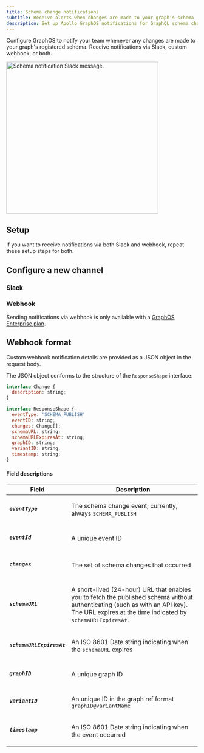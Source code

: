 ```yaml
---
title: Schema change notifications
subtitle: Receive alerts when changes are made to your graph's schema
description: Set up Apollo GraphOS notifications for GraphQL schema changes. Receive real-time alerts whenever your registered schema is modified.
---
```


Configure GraphOS to notify your team whenever any changes are made to your graph's registered schema. Receive notifications via Slack, custom webhook, or both.

<img
  className="screenshot"
  src="../../img/integrations/schema-notification.jpg"
  alt="Schema notification Slack message."
  width="400"
/>

## Setup

<Note>

If you want to receive notifications via both Slack and webhook, repeat these setup steps for both.

</Note>

<CreateNotification notificationType="Schema Change" />

## Configure a new channel

### Slack

<ConfigureSlackNotification />

### Webhook

<EnterpriseFeature>

Sending notifications via webhook is only available with a [GraphOS Enterprise plan](https://www.apollographql.com/pricing#integrations?referrer=docs-content).

</EnterpriseFeature>

<ConfigureWebhookNotification />

## Webhook format

Custom webhook notification details are provided as a JSON object in the request body.

The JSON object conforms to the structure of the `ResponseShape` interface:

```javascript
interface Change {
  description: string;
}

interface ResponseShape {
  eventType: 'SCHEMA_PUBLISH'
  eventID: string;
  changes: Change[];
  schemaURL: string;
  schemaURLExpiresAt: string;
  graphID: string;
  variantID: string;
  timestamp: string;
}
```

#### Field descriptions

<table className="field-table">
<thead>
<tr>
<th style={{ minWidth: 200 }}>Field</th>
<th>Description</th>
</tr>
</thead>
<tbody>

<tr>
<td>

##### `eventType`

</td>
<td>

The schema change event; currently, always `SCHEMA_PUBLISH`

</td>
</tr>

<tr>
<td>

##### `eventId`

</td>
<td>

A unique event ID

</td>
</tr>

<tr>
<td>

##### `changes`

</td>
<td>

The set of schema changes that occurred

</td>
</tr>

<tr>
<td>

##### `schemaURL`

</td>
<td>

  A short-lived (24-hour) URL that enables you to fetch the published
  schema without authenticating (such as with an API key). The URL expires
  at the time indicated by `schemaURLExpiresAt`.

</td>
</tr>

<tr>
<td>

##### `schemaURLExpiresAt`

</td>
<td>

An ISO 8601 Date string indicating when the `schemaURL` expires

</td>
</tr>

<tr>
<td>

##### `graphID`

</td>
<td>

A unique graph ID

</td>
</tr>


<tr>
<td>


##### `variantID`


</td>
<td>

  An unique ID in the graph ref format `graphID@variantName`

</td>
</tr>

<tr>
<td>

##### `timestamp`

</td>
<td>

An ISO 8601 Date string indicating when the event occurred

</td>
</tr>

</tbody>
</table>
